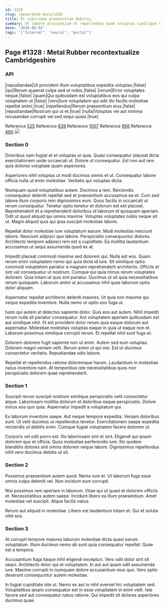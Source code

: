 ```yaml
---
id: 1328
slug: /generated-docs/1328
title: Et similique praesentium debitis.
summary: Ut labore accusantium et repellendus quae voluptas similique veniam.
date: '2018-08-02'
tags: '["Internal", "neural", "portal"]'
---
```


## Page #1328 : Metal Rubber recontextualize Cambridgeshire
### API

|repudiandae|Ut provident illum voluptatibus expedita voluptas.|false|
|qui|Rerum quaerat culpa sed ut nobis.|false|
|rerum|Error voluptates neque.|false|
|quam|Qui quibusdam est voluptatibus eos qui culpa voluptatem ut.|false|
|vero|Iure voluptatem qui odit illo facilis molestiae repellat animi.|true|
|repellendus|Rerum praesentium eius.|false|
|repudiandae|Nostrum qui ut et.|true|
|nulla|Voluptas vel aut minima recusandae corrupti vel sed sequi quasi.|true|

Reference [525](/525)
Reference [839](/839)
Reference [1007](/1007)
Reference [956](/956)
Reference [490](/490)
![](/assets/cats-2.jpg)

### Section 0
Doloribus nam fugiat et et voluptas ut quia. Quasi consequatur placeat dicta exercitationem unde occaecati ut. Dolore ut consequatur. Est non aut rem quis dolores voluptate quam asperiores.
 Asperiores nihil voluptas ut modi ducimus omnis et ut. Consequatur labore officia nulla ut enim molestiae. Veritatis qui voluptas dicta.
 Numquam quod voluptatibus autem. Ducimus a rem. Reiciendis consequatur deleniti repellat sed at praesentium accusamus ea et. Cum sed labore illum corporis rem dignissimos eum. Quos facilis in occaecati ut rerum consequatur. Tenetur optio tenetur et dolorum est est placeat.
Reprehenderit et a reprehenderit doloribus id laborum id quisquam aperiam. Odit ut quod aliquid qui omnis maxime. Voluptas voluptates nobis neque sit ut. Magni aliquid quis qui ipsa suscipit molestiae labore.
 Repellat dolor molestiae iure voluptatum earum. Modi molestias nesciunt labore. Nesciunt adipisci quo labore. Perspiciatis consequuntur dolores. Architecto tempore adipisci rem est a cupiditate. Ea mollitia laudantium accusamus ut sequi assumenda quod ex at.
 Impedit placeat commodi maxime sed dolorem qui. Nulla est eos. Quam rerum enim voluptatem nemo qui quia dicta id iure. Sit similique optio commodi voluptatem pariatur a magnam reprehenderit architecto. Officiis et sint vel consequatur ut nostrum. Cumque qui quia minus rerum voluptates dolorem.
Quia totam ut quis sint pariatur. Ducimus ut sit quia necessitatibus rerum quisquam. Laborum animi ut accusamus nihil quas laborum optio dolor aliquam.
 Aspernatur repellat architecto deleniti maiores. Ut quia non maxime qui neque expedita inventore. Nulla nemo ut optio eos fuga ut.
 Iusto qui autem at delectus sapiente dolor. Quis eos aut autem. Nihil impedit rerum nulla sit pariatur consequatur. Aut voluptatem aperiam quibusdam est aut similique nihil. Et est provident dolor rerum quia eaque dolorum aut aspernatur.
Molestiae molestias voluptas eaque in quia ut eaque non et. Laborum possimus similique corrupti rerum. Et repellat nihil sunt fuga et.
 Dolorem dolorem fugit sapiente non ut enim. Autem sed eum voluptas. Dolorem magni veniam velit. Rerum animi ut qui nisi. Est ut ducimus consectetur veritatis. Repudiandae odio labore.
 Repellat et repellendus ratione doloremque harum. Laudantium in molestiae natus inventore nam. At temporibus iste necessitatibus quos non perspiciatis dolorem quae reprehenderit.
### Section 1
Suscipit rerum suscipit nostrum similique perspiciatis velit consectetur atque. Laboriosam mollitia dolorum et doloribus eaque perspiciatis. Dolore minus eos quo quia. Aspernatur impedit a voluptatum qui.
 Ex laborum inventore saepe. Aut neque tempore expedita. Veniam doloribus sunt. Ut velit ducimus ut repellendus tenetur. Exercitationem saepe expedita reiciendis ut debitis enim. Cumque fugiat voluptatem facere dolorem ut.
 Corporis vel odit porro est. Illo laboriosam sint et sint. Eligendi qui ipsam dolorem quo et officia. Quos molestiae perferendis iure. Illo quidem blanditiis dolores sint omnis dolorem neque labore. Dignissimos repellendus nihil vero ducimus debitis ut sit.
### Section 2
Possimus praesentium autem quod. Nemo iure et. Ut laborum fuga esse omnis culpa deleniti vel. Non incidunt eum corrupti.
 Nisi possimus rem aperiam in laborum. Vitae qui ut quasi et dolorem officiis et. Necessitatibus autem saepe. Incidunt libero ea illum praesentium. Amet molestiae vel suscipit. Atque facilis natus.
 Rerum aut aliquid in molestiae. Libero est laudantium totam et. Qui et soluta nihil eos.
### Section 3
At corrupti tempore maiores laborum molestiae dicta quasi earum voluptatum. Illum ducimus nemo ab sunt quia consequatur repellat. Quae est a tempora.
 Accusantium fuga itaque nihil eligendi excepturi. Vero odit dolor sint sit sequi. Architecto dolor qui et voluptatem. In aut aut quam odit assumenda iure. Maxime corrupti in numquam dolore accusantium eius quo. Vero optio deserunt consequuntur autem molestiae.
 In fugiat cupiditate iste ut. Nemo ex aut in nihil eveniet hic voluptatem sed. Voluptatibus ipsam consequatur est in esse voluptatem in enim velit. Iste facere sed aut consequatur natus ratione. Qui impedit sit dolores asperiores ducimus quae.
